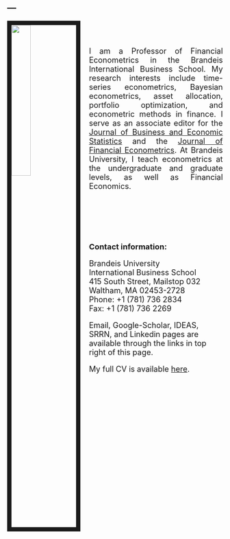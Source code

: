 ---
---

<font size="+1">

<link rel="stylesheet" href="styles.css" type="text/css">
<link rel="stylesheet" href="css/academicons.min.css"/>

<img src="images/DP_photo_3.jpg" style="width:30%; border:10px solid; margin-right: 20px" align="left">

\
\

<p style="text-align:justify"> I am a Professor of Financial Econometrics in the Brandeis International Business School. My research interests include time-series econometrics, Bayesian econometrics, asset allocation, portfolio optimization, and econometric methods in finance. I serve as an associate editor for the [Journal of Business and Economic Statistics](http://amstat.tandfonline.com/toc/ubes20/current) and the [Journal of Financial Econometrics](http://jfec.oxfordjournals.org/). At Brandeis University, I teach econometrics at the undergraduate and graduate levels, as well as Financial Economics. </p>

\
\
\
\

__Contact information:__


Brandeis University </br>
International Business School </br>
415 South Street, Mailstop 032 </br>
Waltham, MA  02453-2728 </br>
Phone:  +1 (781) 736 2834 </br>
Fax:         +1 (781) 736 2269

Email, Google-Scholar, IDEAS, SRRN, and Linkedin pages are available through the links in top right of this page.


My full CV is available [here](files/Pettenuzzo_CV.pdf).